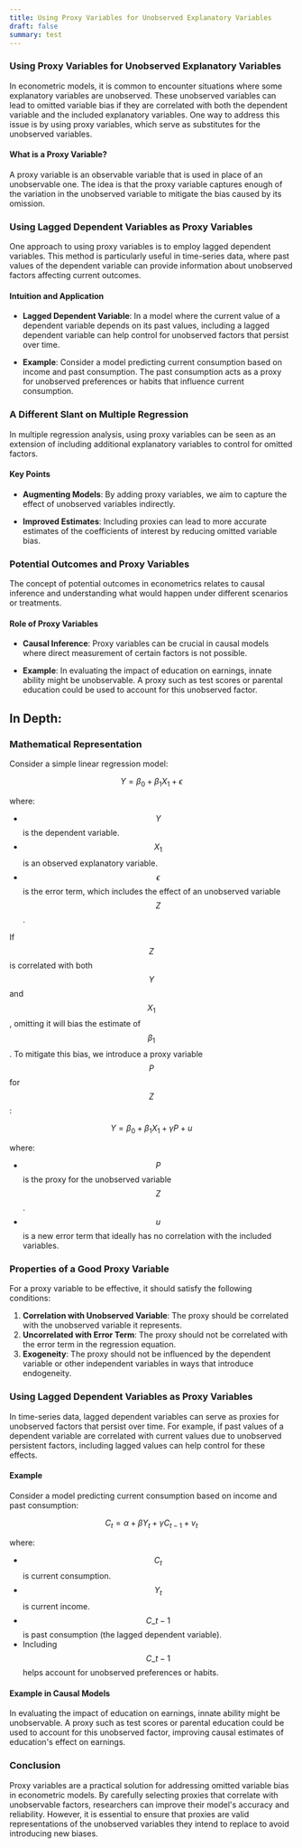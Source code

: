 ```yaml
---
title: Using Proxy Variables for Unobserved Explanatory Variables
draft: false
summary: test
---
```



<TOCInline toc={props.toc} asDisclosure />

### **Using Proxy Variables for Unobserved Explanatory Variables**

In econometric models, it is common to encounter situations where some explanatory variables are unobserved. These unobserved variables can lead to omitted variable bias if they are correlated with both the dependent variable and the included explanatory variables. One way to address this issue is by using proxy variables, which serve as substitutes for the unobserved variables.

#### **What is a Proxy Variable?**

A proxy variable is an observable variable that is used in place of an unobservable one. The idea is that the proxy variable captures enough of the variation in the unobserved variable to mitigate the bias caused by its omission.

### **Using Lagged Dependent Variables as Proxy Variables**

One approach to using proxy variables is to employ lagged dependent variables. This method is particularly useful in time-series data, where past values of the dependent variable can provide information about unobserved factors affecting current outcomes.

#### **Intuition and Application**

- **Lagged Dependent Variable**: In a model where the current value of a dependent variable depends on its past values, including a lagged dependent variable can help control for unobserved factors that persist over time.

- **Example**: Consider a model predicting current consumption based on income and past consumption. The past consumption acts as a proxy for unobserved preferences or habits that influence current consumption.

### **A Different Slant on Multiple Regression**

In multiple regression analysis, using proxy variables can be seen as an extension of including additional explanatory variables to control for omitted factors.

#### **Key Points**

- **Augmenting Models**: By adding proxy variables, we aim to capture the effect of unobserved variables indirectly.

- **Improved Estimates**: Including proxies can lead to more accurate estimates of the coefficients of interest by reducing omitted variable bias.

### **Potential Outcomes and Proxy Variables**

The concept of potential outcomes in econometrics relates to causal inference and understanding what would happen under different scenarios or treatments.

#### **Role of Proxy Variables**

- **Causal Inference**: Proxy variables can be crucial in causal models where direct measurement of certain factors is not possible.

- **Example**: In evaluating the impact of education on earnings, innate ability might be unobservable. A proxy such as test scores or parental education could be used to account for this unobserved factor.

## In Depth:

### **Mathematical Representation**

Consider a simple linear regression model:

$$
Y = \beta_0 + \beta_1 X_1 + \epsilon
$$

where:

- $$ Y $$ is the dependent variable.
- $$ X_1 $$ is an observed explanatory variable.
- $$ \epsilon $$ is the error term, which includes the effect of an unobserved variable $$ Z $$.

If $$ Z $$ is correlated with both $$ Y $$ and $$ X_1 $$, omitting it will bias the estimate of $$ \beta_1 $$. To mitigate this bias, we introduce a proxy variable $$ P $$ for $$ Z $$:

$$
Y = \beta_0 + \beta_1 X_1 + \gamma P + u
$$

where:

- $$ P $$ is the proxy for the unobserved variable $$ Z $$.
- $$ u $$ is a new error term that ideally has no correlation with the included variables.

### **Properties of a Good Proxy Variable**

For a proxy variable to be effective, it should satisfy the following conditions:

1. **Correlation with Unobserved Variable**: The proxy should be correlated with the unobserved variable it represents.
2. **Uncorrelated with Error Term**: The proxy should not be correlated with the error term in the regression equation.
3. **Exogeneity**: The proxy should not be influenced by the dependent variable or other independent variables in ways that introduce endogeneity.

### **Using Lagged Dependent Variables as Proxy Variables**

In time-series data, lagged dependent variables can serve as proxies for unobserved factors that persist over time. For example, if past values of a dependent variable are correlated with current values due to unobserved persistent factors, including lagged values can help control for these effects.

#### **Example**

Consider a model predicting current consumption based on income and past consumption:

$$
C_t = \alpha + \beta Y_t + \gamma C_{t-1} + v_t
$$

where:

- $$ C_t $$ is current consumption.
- $$ Y_t $$ is current income.
- $$ C\_{t-1} $$ is past consumption (the lagged dependent variable).
- Including $$ C\_{t-1} $$ helps account for unobserved preferences or habits.

#### **Example in Causal Models**

In evaluating the impact of education on earnings, innate ability might be unobservable. A proxy such as test scores or parental education could be used to account for this unobserved factor, improving causal estimates of education's effect on earnings.

### **Conclusion**

Proxy variables are a practical solution for addressing omitted variable bias in econometric models. By carefully selecting proxies that correlate with unobservable factors, researchers can improve their model's accuracy and reliability. However, it is essential to ensure that proxies are valid representations of the unobserved variables they intend to replace to avoid introducing new biases.

